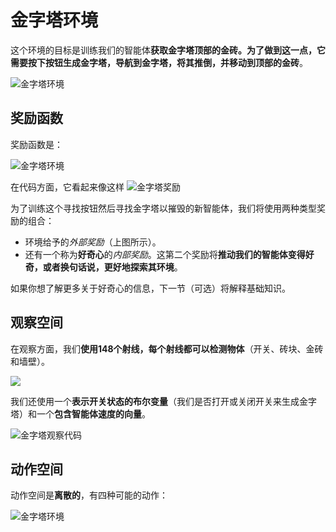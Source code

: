 # 金字塔环境

这个环境的目标是训练我们的智能体**获取金字塔顶部的金砖。为了做到这一点，它需要按下按钮生成金字塔，导航到金字塔，将其推倒，并移动到顶部的金砖**。

<img src="https://huggingface.co/datasets/huggingface-deep-rl-course/course-images/resolve/main/en/unit7/pyramids.png" alt="金字塔环境"/>


## 奖励函数

奖励函数是：

<img src="https://huggingface.co/datasets/huggingface-deep-rl-course/course-images/resolve/main/en/unit7/pyramids-reward.png" alt="金字塔环境"/>

在代码方面，它看起来像这样
<img src="https://huggingface.co/datasets/huggingface-deep-rl-course/course-images/resolve/main/en/unit7/pyramids-reward-code.png" alt="金字塔奖励"/>

为了训练这个寻找按钮然后寻找金字塔以摧毁的新智能体，我们将使用两种类型奖励的组合：

- 环境给予的*外部奖励*（上图所示）。
- 还有一个称为**好奇心**的*内部奖励*。这第二个奖励将**推动我们的智能体变得好奇，或者换句话说，更好地探索其环境**。

如果你想了解更多关于好奇心的信息，下一节（可选）将解释基础知识。

## 观察空间

在观察方面，我们**使用148个射线，每个射线都可以检测物体**（开关、砖块、金砖和墙壁）。

<img src="https://huggingface.co/datasets/huggingface-deep-rl-course/course-images/resolve/main/en/unit7/pyramids_raycasts.png"/>

我们还使用一个**表示开关状态的布尔变量**（我们是否打开或关闭开关来生成金字塔）和一个**包含智能体速度的向量**。

<img src="https://huggingface.co/datasets/huggingface-deep-rl-course/course-images/resolve/main/en/unit7/pyramids-obs-code.png" alt="金字塔观察代码"/>


## 动作空间

动作空间是**离散的**，有四种可能的动作：

<img src="https://huggingface.co/datasets/huggingface-deep-rl-course/course-images/resolve/main/en/unit7/pyramids-action.png" alt="金字塔环境"/>
